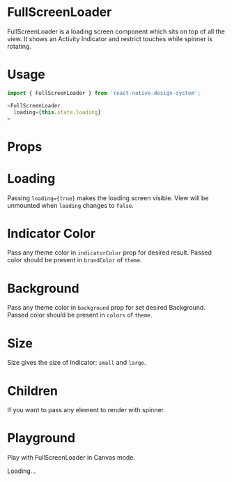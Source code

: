 
<Meta title="FullScreenLoader" component={FullScreenLoader} />

# FullScreenLoader

FullScreenLoader is a loading screen component which sits on top of all the view. It shows an Activity Indicator and restrict touches while spinner is rotating.

# Usage

```js
import { FullScreenLoader } from 'react-native-design-system';

<FullScreenLoader
  loading={this.state.loading}
>
```

# Props

<Props of={FullScreenLoader} />

# Loading

Passing `loading={true}` makes the loading screen visible. View will be unmounted when `loading` changes to `false`.

# Indicator Color

Pass any theme color in `indicatorColor` prop for desired result. Passed color should be present in `brandColor` of `theme`.

# Background

Pass any theme color in `background` prop for set desired Background. Passed color should be present in `colors` of `theme`.

# Size

Size gives the size of Indicator: `small` and `large`.

# Children

If you want to pass any element to render with spinner.

# Playground

Play with FullScreenLoader in Canvas mode.

<Preview>
  <Story name="playground" parameters={{decorators: [withKnobs]}}>
    <View style={{height: 480, width: 270, borderWidth: 1}}>
      <FullScreenLoader
        loading={boolean('loading', true)}
        size={select('size', ['small', 'large'])}
        background={select('background', ['bg300', 'bg200', 'bg100'], 'bg300')}
        indicatorColor={color('indicatorColor', '#1e88e5')}>
        <Text>Loading...</Text>
      </FullScreenLoader>
    </View>
  </Story>
</Preview>
